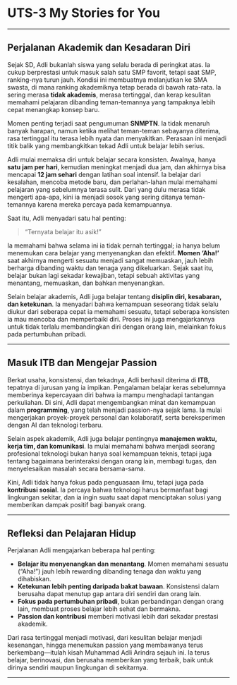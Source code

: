 # UTS-3 My Stories for You

---

## Perjalanan Akademik dan Kesadaran Diri

Sejak SD, Adli bukanlah siswa yang selalu berada di peringkat atas. Ia cukup berprestasi untuk masuk salah satu SMP favorit, tetapi saat SMP, ranking-nya turun jauh. Kondisi ini membuatnya melanjutkan ke SMA swasta, di mana ranking akademiknya tetap berada di bawah rata-rata. Ia sering merasa **tidak akademis**, merasa tertinggal, dan kerap kesulitan memahami pelajaran dibanding teman-temannya yang tampaknya lebih cepat menangkap konsep baru.  

Momen penting terjadi saat pengumuman **SNMPTN**. Ia tidak menaruh banyak harapan, namun ketika melihat teman-teman sebayanya diterima, rasa tertinggal itu terasa lebih nyata dan menyakitkan. Perasaan ini menjadi titik balik yang membangkitkan tekad Adli untuk belajar lebih serius.  

Adli mulai memaksa diri untuk belajar secara konsisten. Awalnya, hanya **satu jam per hari**, kemudian meningkat menjadi dua jam, dan akhirnya bisa mencapai **12 jam sehari** dengan latihan soal intensif. Ia belajar dari kesalahan, mencoba metode baru, dan perlahan-lahan mulai memahami pelajaran yang sebelumnya terasa sulit. Dari yang dulu merasa tidak mengerti apa-apa, kini ia menjadi sosok yang sering ditanya teman-temannya karena mereka percaya pada kemampuannya.  

Saat itu, Adli menyadari satu hal penting:  

> "Ternyata belajar itu asik!"

Ia memahami bahwa selama ini ia tidak pernah tertinggal; ia hanya belum menemukan cara belajar yang menyenangkan dan efektif. **Momen 'Aha!'** saat akhirnya mengerti sesuatu menjadi sangat memuaskan, jauh lebih berharga dibanding waktu dan tenaga yang dikeluarkan. Sejak saat itu, belajar bukan lagi sekadar kewajiban, tetapi sebuah aktivitas yang menantang, memuaskan, dan bahkan menyenangkan.  

Selain belajar akademis, Adli juga belajar tentang **disiplin diri, kesabaran, dan ketekunan**. Ia menyadari bahwa kemampuan seseorang tidak selalu diukur dari seberapa cepat ia memahami sesuatu, tetapi seberapa konsisten ia mau mencoba dan memperbaiki diri. Proses ini juga mengajarkannya untuk tidak terlalu membandingkan diri dengan orang lain, melainkan fokus pada pertumbuhan pribadi.

---

## Masuk ITB dan Mengejar Passion

Berkat usaha, konsistensi, dan tekadnya, Adli berhasil diterima di **ITB**, tepatnya di jurusan yang ia impikan. Pengalaman belajar keras sebelumnya memberinya kepercayaan diri bahwa ia mampu menghadapi tantangan perkuliahan. Di sini, Adli dapat mengembangkan minat dan kemampuan dalam **programming**, yang telah menjadi passion-nya sejak lama. Ia mulai mengerjakan proyek-proyek personal dan kolaboratif, serta bereksperimen dengan AI dan teknologi terbaru.  

Selain aspek akademik, Adli juga belajar pentingnya **manajemen waktu, kerja tim, dan komunikasi**. Ia mulai memahami bahwa menjadi seorang profesional teknologi bukan hanya soal kemampuan teknis, tetapi juga tentang bagaimana berinteraksi dengan orang lain, membagi tugas, dan menyelesaikan masalah secara bersama-sama.  

Kini, Adli tidak hanya fokus pada penguasaan ilmu, tetapi juga pada **kontribusi sosial**. Ia percaya bahwa teknologi harus bermanfaat bagi lingkungan sekitar, dan ia ingin suatu saat dapat menciptakan solusi yang memberikan dampak positif bagi banyak orang.  

---

## Refleksi dan Pelajaran Hidup

Perjalanan Adli mengajarkan beberapa hal penting:

- **Belajar itu menyenangkan dan menantang**. Momen memahami sesuatu (“Aha!”) jauh lebih rewarding dibanding tenaga dan waktu yang dihabiskan.  
- **Ketekunan lebih penting daripada bakat bawaan**. Konsistensi dalam berusaha dapat menutup gap antara diri sendiri dan orang lain.  
- **Fokus pada pertumbuhan pribadi**, bukan perbandingan dengan orang lain, membuat proses belajar lebih sehat dan bermakna.  
- **Passion dan kontribusi** memberi motivasi lebih dari sekadar prestasi akademik.  

Dari rasa tertinggal menjadi motivasi, dari kesulitan belajar menjadi kesenangan, hingga menemukan passion yang membawanya terus berkembang—itulah kisah Muhammad Adli Arindra sejauh ini. Ia terus belajar, berinovasi, dan berusaha memberikan yang terbaik, baik untuk dirinya sendiri maupun lingkungan di sekitarnya.  

---